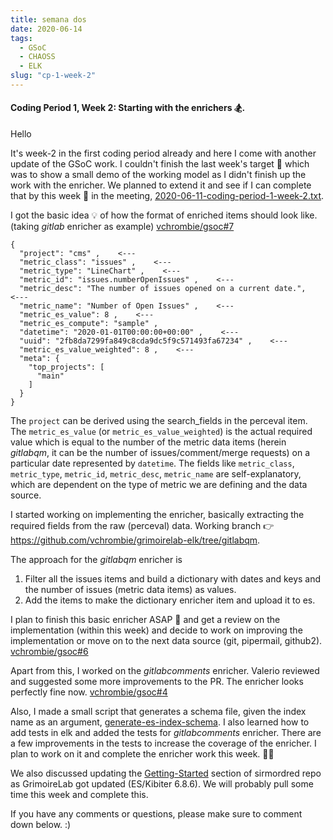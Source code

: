```yaml
---
title: semana dos
date: 2020-06-14
tags: 
  - GSoC
  - CHAOSS
  - ELK
slug: "cp-1-week-2"
---
```


#### Coding Period 1, Week 2: Starting with the enrichers 🏂.

Hello

It's week-2 in the first coding period already and here I come with another update of the GSoC work. I couldn't finish the last week's target 🙁 which was to show a small demo of the working model as I didn't finish up the work with the enricher. We planned to extend it and see if I can complete that by this week 🤞 in the meeting, [2020-06-11-coding-period-1-week-2.txt](https://github.com/vchrombie/gsoc/blob/master/meetings/2020-06-11-coding-period-1-week-2.txt).


I got the basic idea 💡 of how the format of enriched items should look like. 
(taking _gitlab_ enricher as example) [vchrombie/gsoc#7](https://github.com/vchrombie/gsoc/issues/7)
```
{
  "project": "cms" ,    <---
  "metric_class": "issues" ,    <---
  "metric_type": "LineChart" ,    <---
  "metric_id": "issues.numberOpenIssues" ,    <---
  "metric_desc": "The number of issues opened on a current date.",    <---
  "metric_name": "Number of Open Issues" ,    <---
  "metric_es_value": 8 ,    <---
  "metric_es_compute": "sample" ,
  "datetime": "2020-01-01T00:00:00+00:00" ,    <---
  "uuid": "2fb8da7299fa849c8cda9dc5f9c571493fa67234" ,    <---
  "metric_es_value_weighted": 8 ,    <---
  "meta": {
    "top_projects": [
      "main"
    ]
  }
}
```

The `project` can be derived using the search_fields in the perceval item. The `metric_es_value` (or `metric_es_value_weighted`) is the actual required value which is equal to the number of the metric data items (herein *gitlabqm*, it can be the number of issues/comment/merge requests) on a particular date represented by `datetime`. The fields like `metric_class`, `metric_type`, `metric_id`, `metric_desc`, `metric_name` are self-explanatory, which are dependent on the type of metric we are defining and the data source.

I started working on implementing the enricher, basically extracting the required fields from the raw (perceval) data. Working branch 👉 https://github.com/vchrombie/grimoirelab-elk/tree/gitlabqm.

The approach for the _gitlabqm_ enricher is
  1. Filter all the issues items and build a dictionary with dates and keys and the number of issues (metric data items) as values.
  2. Add the items to make the dictionary enricher item and upload it to es.

I plan to finish this basic enricher ASAP 🚝 and get a review on the implementation (within this week) and decide to work on improving the implementation or move on to the next data source (git, pipermail, github2). [vchrombie/gsoc#6](https://github.com/vchrombie/gsoc/issues/6)

Apart from this, I worked on the _gitlabcomments_ enricher. Valerio reviewed and suggested some more improvements to the PR. The enricher looks perfectly fine now. [vchrombie/gsoc#4](https://github.com/vchrombie/gsoc/issues/4)

Also, I made a small script that generates a schema file, given the index name as an argument, [generate-es-index-schema](https://gist.github.com/vchrombie/bf6a682edcf47624126317897e58679c). I also learned how to add tests in elk and added the tests for _gitlabcomments_ enricher. There are a few improvements in the tests to increase the coverage of the enricher. I plan to work on it and complete the enricher work this week. 🤸‍♂️

We also discussed updating the [Getting-Started](https://github.com/chaoss/grimoirelab-sirmordred/blob/master/Getting-Started.md) section of sirmordred repo as GrimoireLab got updated (ES/Kibiter 6.8.6). We will probably pull some time this week and complete this.

If you have any comments or questions, please make sure to comment down below. :)
